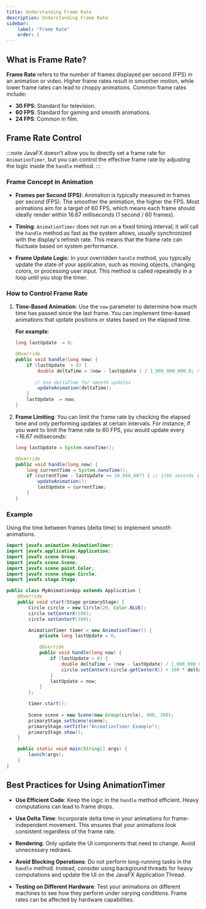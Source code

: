 ```yaml
---
title: Understanding Frame Rate
description: Understanding Frame Rate
sidebar:
    label: "Frame Rate"
    order: 2
---
```


## What is Frame Rate?

**Frame Rate** refers to the number of frames displayed per second (FPS) in an animation or video. Higher frame rates result in smoother motion, while lower frame rates can lead to choppy animations. Common frame rates include:

- **30 FPS**: Standard for television.
- **60 FPS**: Standard for gaming and smooth animations.
- **24 FPS**: Common in film.

## Frame Rate Control

:::note
JavaFX doesn't allow you to directly set a frame rate for `AnimationTimer`, but you can control the effective frame rate by adjusting the logic inside the `handle` method.
:::

### Frame Concept in Animation

- **Frames per Second (FPS)**: Animation is typically measured in frames per second (FPS). The smoother the animation, the higher the FPS. Most animations aim for a target of 60 FPS, which means each frame should ideally render within 16.67 milliseconds (1 second / 60 frames).

- **Timing**: `AnimationTimer` does not run on a fixed timing interval; it will call the `handle` method as fast as the system allows, usually synchronized with the display's refresh rate. This means that the frame rate can fluctuate based on system performance.

- **Frame Update Logic**: In your overridden `handle` method, you typically update the state of your application, such as moving objects, changing colors, or processing user input. This method is called repeatedly in a loop until you stop the timer.

### How to Control Frame Rate

1. **Time-Based Animation**: Use the `now` parameter to determine how much time has passed since the last frame. You can implement time-based animations that update positions or states based on the elapsed time.  

    **For example**:
     ```java
     long lastUpdate  = 0;

     @Override
     public void handle(long now) {
         if (lastUpdate  > 0) {
             double deltaTime = (now - lastUpdate ) / 1_000_000_000.0; // convert nanoseconds to seconds
            
            // Use deltaTime for smooth updates
             updateAnimation(deltaTime);
         }
         lastUpdate  = now;
     }
     ```

2. **Frame Limiting**: You can limit the frame rate by checking the elapsed time and only performing updates at certain intervals. For instance, if you want to limit the frame rate to 60 FPS, you would update every ~16.67 milliseconds:  
     ```java
     long lastUpdate = System.nanoTime();

     @Override
     public void handle(long now) {
         long currentTime = System.nanoTime();
         if (currentTime - lastUpdate >= 16_666_667) { // 1/60 seconds in nanoseconds
             updateAnimation();
             lastUpdate = currentTime;
         }
     }
     ```
### Example

Using the time between frames (delta time) to implement smooth animations.

```java
import javafx.animation.AnimationTimer;
import javafx.application.Application;
import javafx.scene.Group;
import javafx.scene.Scene;
import javafx.scene.paint.Color;
import javafx.scene.shape.Circle;
import javafx.stage.Stage;

public class MyAnimationApp extends Application {
    @Override
    public void start(Stage primaryStage) {
        Circle circle = new Circle(20, Color.BLUE);
        circle.setCenterX(100);
        circle.setCenterY(100);

        AnimationTimer timer = new AnimationTimer() {
            private long lastUpdate = 0;

            @Override
            public void handle(long now) {
                if (lastUpdate > 0) {
                    double deltaTime = (now - lastUpdate) / 1_000_000_000.0; // Convert to seconds
                    circle.setCenterX(circle.getCenterX() + 100 * deltaTime); // Move circle
                }
                lastUpdate = now;
            }
        };

        timer.start();
        
        Scene scene = new Scene(new Group(circle), 400, 300);
        primaryStage.setScene(scene);
        primaryStage.setTitle("AnimationTimer Example");
        primaryStage.show();
    }

    public static void main(String[] args) {
        launch(args);
    }
}
```

## Best Practices for Using AnimationTimer

- **Use Efficient Code**: Keep the logic in the `handle` method efficient. Heavy computations can lead to frame drops.
   
- **Use Delta Time**: Incorporate delta time in your animations for frame-independent movement. This ensures that your animations look consistent regardless of the frame rate.   

- **Rendering**: Only update the UI components that need to change. Avoid unnecessary redraws.

- **Avoid Blocking Operations**: Do not perform long-running tasks in the `handle` method. Instead, consider using background threads for heavy computations and update the UI on the JavaFX Application Thread.

- **Testing on Different Hardware**: Test your animations on different machines to see how they perform under varying conditions. Frame rates can be affected by hardware capabilities.
